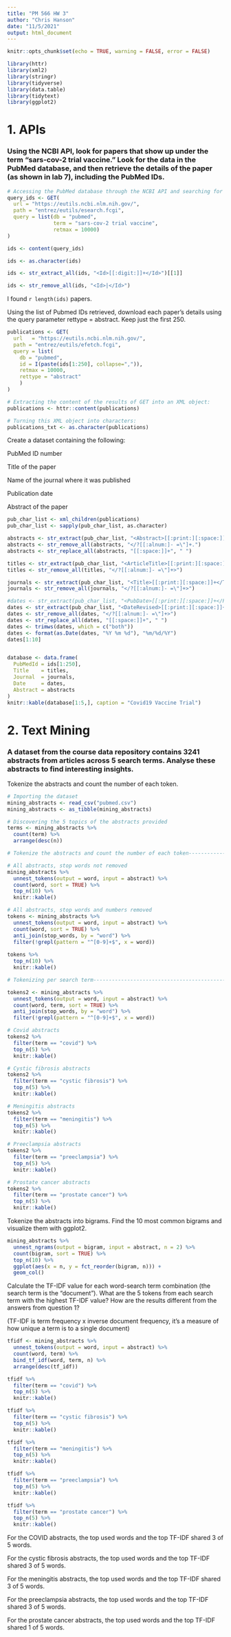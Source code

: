 ```yaml
---
title: "PM 566 HW 3"
author: "Chris Hanson"
date: "11/5/2021"
output: html_document
---
```


```r
knitr::opts_chunk$set(echo = TRUE, warning = FALSE, error = FALSE)
```

```r
library(httr)
library(xml2)
library(stringr)
library(tidyverse)
library(data.table)
library(tidytext)
library(ggplot2)
```

# 1. APIs

### Using the NCBI API, look for papers that show up under the term "sars-cov-2 trial vaccine." Look for the data in the PubMed database, and then retrieve the details of the paper (as shown in lab 7), including the PubMed IDs.

```r

# Accessing the PubMed database through the NCBI API and searching for "sars-cov-2 trial  vaccine".  
query_ids <- GET(
  url = "https://eutils.ncbi.nlm.nih.gov/",
  path = "entrez/eutils/esearch.fcgi",
  query = list(db = "pubmed",
               term = "sars-cov-2 trial vaccine",
               retmax = 10000)
)

ids <- content(query_ids)

ids <- as.character(ids)

ids <- str_extract_all(ids, "<Id>[[:digit:]]+</Id>")[[1]]

ids <- str_remove_all(ids, "<Id>|</Id>")
```

I found `r length(ids)` papers.

Using the list of Pubmed IDs retrieved, download each paper's details using the query parameter rettype = abstract. Keep just the first 250.

```r
publications <- GET(
  url   = "https://eutils.ncbi.nlm.nih.gov/",
  path = "entrez/eutils/efetch.fcgi",
  query = list(
    db = "pubmed",
    id = I(paste(ids[1:250], collapse=",")),
    retmax = 10000,
    rettype = "abstract"
    )
)

# Extracting the content of the results of GET into an XML object:
publications <- httr::content(publications)

# Turning this XML object into characters:
publications_txt <- as.character(publications)
```

Create a dataset containing the following:

PubMed ID number

Title of the paper

Name of the journal where it was published

Publication date

Abstract of the paper

```r
pub_char_list <- xml_children(publications)
pub_char_list <- sapply(pub_char_list, as.character)

abstracts <- str_extract(pub_char_list, "<Abstract>[[:print:][:space:]]+</Abstract>")
abstracts <- str_remove_all(abstracts, "</?[[:alnum:]- =\"]+.")
abstracts <- str_replace_all(abstracts, "[[:space:]]+", " ")

titles <- str_extract(pub_char_list, "<ArticleTitle>[[:print:][:space:]]+</ArticleTitle>")
titles <- str_remove_all(titles, "</?[[:alnum:]- =\"]+>")

journals <- str_extract(pub_char_list, "<Title>[[:print:][:space:]]+</Title>")
journals <- str_remove_all(journals, "</?[[:alnum:]- =\"]+>")

#dates <- str_extract(pub_char_list, "<PubDate>[[:print:][:space:]]+</PubDate>")
dates <- str_extract(pub_char_list, "<DateRevised>[[:print:][:space:]]+</DateRevised>")
dates <- str_remove_all(dates, "</?[[:alnum:]- =\"]+>")
dates <- str_replace_all(dates, "[[:space:]]+", " ")
dates <- trimws(dates, which = c("both"))
dates <- format(as.Date(dates, "%Y %m %d"), "%m/%d/%Y")
dates[1:10]


database <- data.frame(
  PubMedId = ids[1:250],
  Title    = titles,
  Journal  = journals,
  Date     = dates,
  Abstract = abstracts
)
knitr::kable(database[1:5,], caption = "Covid19 Vaccine Trial")
```

# 2. Text Mining

###  A dataset from the course data repository contains 3241 abstracts from articles across 5 search terms. Analyse these abstracts to find interesting insights.

Tokenize the abstracts and count the number of each token. 

```r
# Importing the dataset 
mining_abstracts <- read_csv("pubmed.csv")
mining_abstracts <- as_tibble(mining_abstracts)

# Discovering the 5 topics of the abstracts provided
terms <- mining_abstracts %>%
  count(term) %>%
  arrange(desc(n))

# Tokenize the abstracts and count the number of each token--------------------

# All abstracts, stop words not removed
mining_abstracts %>%
  unnest_tokens(output = word, input = abstract) %>%
  count(word, sort = TRUE) %>%
  top_n(10) %>%
  knitr::kable()

# All abstracts, stop words and numbers removed
tokens <- mining_abstracts %>%
  unnest_tokens(output = word, input = abstract) %>%
  count(word, sort = TRUE) %>%
  anti_join(stop_words, by = "word") %>%
  filter(!grepl(pattern = "^[0-9]+$", x = word))
  
tokens %>%  
  top_n(10) %>%
  knitr::kable()

# Tokenizing per search term----------------------------------------------------

tokens2 <- mining_abstracts %>%
  unnest_tokens(output = word, input = abstract) %>%
  count(word, term, sort = TRUE) %>%
  anti_join(stop_words, by = "word") %>%
  filter(!grepl(pattern = "^[0-9]+$", x = word))

# Covid abstracts
tokens2 %>%
  filter(term == "covid") %>%
  top_n(5) %>%
  knitr::kable()

# Cystic fibrosis abstracts
tokens2 %>%
  filter(term == "cystic fibrosis") %>%
  top_n(5) %>%
  knitr::kable()

# Meningitis abstracts
tokens2 %>%
  filter(term == "meningitis") %>%
  top_n(5) %>%
  knitr::kable()

# Preeclampsia abstracts
tokens2 %>%
  filter(term == "preeclampsia") %>%
  top_n(5) %>%
  knitr::kable()

# Prostate cancer abstracts
tokens2 %>%
  filter(term == "prostate cancer") %>%
  top_n(5) %>%
  knitr::kable()
```

Tokenize the abstracts into bigrams. Find the 10 most common bigrams and visualize them with ggplot2.

```r
mining_abstracts %>%
  unnest_ngrams(output = bigram, input = abstract, n = 2) %>%
  count(bigram, sort = TRUE) %>%
  top_n(10) %>%
  ggplot(aes(x = n, y = fct_reorder(bigram, n))) +
  geom_col()
```

Calculate the TF-IDF value for each word-search term combination (the search term is the "document"). What are the 5 tokens from each search term with the highest TF-IDF value? How are the results different from the answers from question 1?

(TF-IDF is term frequency x inverse document frequency, it's a measure of how unique a term is to a single document)

```r

tfidf <- mining_abstracts %>%
  unnest_tokens(output = word, input = abstract) %>%
  count(word, term) %>%
  bind_tf_idf(word, term, n) %>%
  arrange(desc(tf_idf))

tfidf %>%
  filter(term == "covid") %>%
  top_n(5) %>%
  knitr::kable()

tfidf %>%
  filter(term == "cystic fibrosis") %>%
  top_n(5) %>%
  knitr::kable()

tfidf %>%
  filter(term == "meningitis") %>%
  top_n(5) %>%
  knitr::kable()

tfidf %>%
  filter(term == "preeclampsia") %>%
  top_n(5) %>%
  knitr::kable()

tfidf %>%
  filter(term == "prostate cancer") %>%
  top_n(5) %>%
  knitr::kable()
```

For the COVID abstracts, the top used words and the top TF-IDF shared 3 of 5 words.

For the cystic fibrosis abstracts, the top used words and the top TF-IDF shared 3 of 5 words.

For the meningitis abstracts, the top used words and the top TF-IDF shared 3 of 5 words.

For the preeclampsia abstracts, the top used words and the top TF-IDF shared 3 of 5 words.

For the prostate cancer abstracts, the top used words and the top TF-IDF shared 1 of 5 words.



